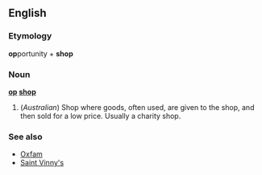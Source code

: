 ==English==
===Etymology===
'''op'''portunity + '''shop'''

===Noun===
'''[[op]] [[shop]]'''

#(''Australian'') Shop where goods, often used, are given to the shop, and then sold for a low price. Usually a charity shop.

===See also===
*[[Oxfam]]
*[[Saint Vinny's]]